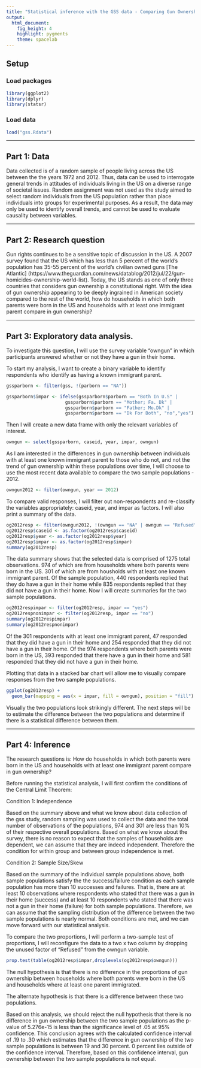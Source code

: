 ---
title: "Statistical inference with the GSS data - Comparing Gun Ownership in US Households"
output: 
  html_document: 
    fig_height: 4
    highlight: pygments
    theme: spacelab
---

## Setup

### Load packages

```{r load-packages, message = FALSE}
library(ggplot2)
library(dplyr)
library(statsr)
```

### Load data

```{r load-data}
load("gss.Rdata")
```

* * *

## Part 1: Data

Data collected is of a random sample of people living across the US between the the years 1972 and 2012. Thus, data can be used to interrogate general trends in attitudes of individuals living in the US on a diverse range of societal issues. Random assignment was not used as the study aimed to select random individuals from the US population rather than place individuals into groups for experimental purposes. As a result, the data may only be used to identify overall trends, and cannot be used to evaluate causality between variables.

* * *

## Part 2: Research question

Gun rights continues to be a sensitive topic of discussion in the US. A 2007 survey found that the US which has less than 5 percent of the world's population has 35-55 percent of the world's civilian owned guns [The Atlantic] (https://www.theguardian.com/news/datablog/2012/jul/22/gun-homicides-ownership-world-list). Today, the US stands as one of only three countries that considers gun ownership a constitutional right. With the idea of gun ownership appearing to be deeply ingrained in American society compared to the rest of the world, how do households in which 
both parents were born in the US and households with at least one immigrant parent compare in gun ownership?

* * *

## Part 3: Exploratory data analysis.

To investigate this question, I will use the survey variable "owngun" in which participants answered whether or not they have a gun in their home.

To start my analysis, I want to create a binary variable to identify respondents who identify as having a known immigrant parent.

```{r create filter NA and create variable impar}

gssparborn <- filter(gss, !(parborn == "NA"))

gssparborn$impar <- ifelse(gssparborn$parborn == "Both In U.S" |
                      gssparborn$parborn == "Mother; Fa. Dk" |
                      gssparborn$parborn == "Father; Mo.Dk" |
                      gssparborn$parborn == "Dk For Both", "no","yes")
```

Then I will create a new data frame with only the relevant variables of interest.

```{r create new data frame owngun with only variables of interest}
owngun <- select(gssparborn, caseid, year, impar, owngun)
```

As I am interested in the differences in gun ownership between individuals with at least one known immigrant parent to those who do not, and not the trend of gun ownership within these populations over time, I will choose to use the most recent data available to compare the two sample populations - 2012.

```{r create data frame with variables of interest from year of interest}
owngun2012 <- filter(owngun, year == 2012)
```

To compare valid responses, I will filter out non-respondents and re-classify the variables appropriately: caseid, year, and impar as factors. I will also print a summary of the data.

```{r filter non-respondents and re-classify impar}
og2012resp <- filter(owngun2012, !(owngun == "NA" | owngun == "Refused"))
og2012resp$caseid <- as.factor(og2012resp$caseid)
og2012resp$year <- as.factor(og2012resp$year)
og2012resp$impar <- as.factor(og2012resp$impar)
summary(og2012resp)
```

The data summary shows that the selected data is comprised of 1275 total observations. 974 of which are from households where both parents were born in the US. 301 of which are from housholds with at least one known immigrant parent. Of the sample population, 440 respondents replied that they do have a gun in their home while 835 respondents replied that they did not have a gun in their home. Now I will create summaries for the two sample populations.

```{r check success failure conditions of sample populations}
og2012respimpar <- filter(og2012resp, impar == "yes")
og2012respnonimpar <- filter(og2012resp, impar == "no")
summary(og2012respimpar)
summary(og2012respnonimpar)
```

Of the 301 respondents with at least one immigrant parent, 47 responded that they did have a gun in their home and 254 responded that they did not have a gun in their home. Of the 974 respondents where both parents were born in the US, 393 responded that there have a gun in their home and 581 responded that they did not have a gun in their home.

Plotting that data in a stacked bar chart will allow me to visually compare responses from the two sample populations.

```{r plot population responses}
ggplot(og2012resp) +
  geom_bar(mapping = aes(x = impar, fill = owngun), position = "fill")
```

Visually the two populations look strikingly different. The next steps will be to estimate the difference between the two populations and determine if there is a statistical difference between them.

* * *

## Part 4: Inference

The research questions is: How do households in which both parents were born in the US and households with at least one immigrant parent compare in gun ownership?

Before running the statistical analysis, I will first confirm the conditions of the Central Limit Theorem:

Condition 1: Independence

Based on the summary above and what we know about data collection of the gss study, random sampling was used to collect the data and the total number of observations of the populations, 974 and 301 are less than 10% of their respective overall populations. Based on what we know about the survey, there is no reason to expect that the samples of households are dependent, we can assume that they are indeed independent. Therefore the condition for within group and between group independence is met.

Condition 2: Sample Size/Skew

Based on the summary of the individual sample populations above, both sample populations satisfy the the success/failure condition as each sample population has more than 10 successes and failures. That is, there are at least 10 observations where respondents who stated that there was a gun in their home (success) and at least 10 respondents who stated that there was not a gun in their home (failure) for both sample populations. Therefore, we can assume that the sampling distribution of the difference between the two sample populations is nearly normal. Both conditions are met, and we can move forward with our statistical analysis.

To compare the two proportions, I will perform a two-sample test of proportions, I will reconfigure the data to a two x two column by dropping the unused factor of "Refused" from the owngun variable.

```{r test two proportions for equality}
prop.test(table(og2012resp$impar,droplevels(og2012resp$owngun)))
```

The null hypothesis is that there is no difference in the proportions of gun ownership between households where both parents were born in the US and households where at least one parent immigrated.

The alternate hypothesis is that there is a difference between these two populations.

Based on this analysis, we should reject the null hypothesis that there is no difference in gun ownership between the two sample populations as the p-value of 5.276e-15 is less than the significance level of .05 at 95% confidence. This conclusion agrees with the calculated confidence interval of .19 to .30 which estimates that the difference in gun ownership of the two sample populations is between 19 and 30 percent. 0 percent lies outside of the confidence interval. Therefore, based on this confidence interval, gun ownership between the two sample populations is not equal.